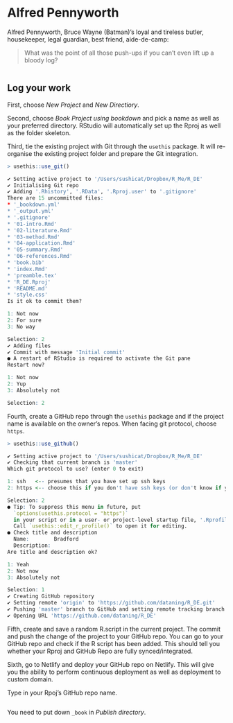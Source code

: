 #  Alfred Pennyworth

Alfred Pennyworth, Bruce Wayne (Batman)'s loyal and tireless butler, housekeeper, legal guardian, best friend, aide-de-camp:

> What was the point of all those push-ups if you can’t even lift up a bloody log?

<div><center>
<img src="https://i.pinimg.com/originals/eb/dd/2c/ebdd2cf2cbdaa22a113d4998fb6230f4.gif" alt="">
</center></div>  

## Log your work

First, choose _New Project_ and _New Directiory_. 

Second, choose _Book Project using bookdown_ and pick a name as well as your preferred directory. RStudio will automatically set up the Rproj as well as the folder skeleton. 

Third, tie the existing project with Git through the `usethis` package. It will re-organise the existing project folder and prepare the Git integration. 
```r
> usethis::use_git()

✔ Setting active project to '/Users/sushicat/Dropbox/R_Me/R_DE'
✔ Initialising Git repo
✔ Adding '.Rhistory', '.RData', '.Rproj.user' to '.gitignore'
There are 15 uncommitted files:
* '_bookdown.yml'
* '_output.yml'
* '.gitignore'
* '01-intro.Rmd'
* '02-literature.Rmd'
* '03-method.Rmd'
* '04-application.Rmd'
* '05-summary.Rmd'
* '06-references.Rmd'
* 'book.bib'
* 'index.Rmd'
* 'preamble.tex'
* 'R_DE.Rproj'
* 'README.md'
* 'style.css'
Is it ok to commit them?

1: Not now
2: For sure
3: No way

Selection: 2
✔ Adding files
✔ Commit with message 'Initial commit'
● A restart of RStudio is required to activate the Git pane
Restart now?

1: Not now
2: Yup
3: Absolutely not

Selection: 2
```

Fourth, create a GitHub repo through the `usethis` package and if the project name is available on the owner's repos. When facing git protocol, choose `https`. 
```r
> usethis::use_github()

✔ Setting active project to '/Users/sushicat/Dropbox/R_Me/R_DE'
✔ Checking that current branch is 'master'
Which git protocol to use? (enter 0 to exit) 

1: ssh   <-- presumes that you have set up ssh keys
2: https <-- choose this if you don't have ssh keys (or don't know if you do)

Selection: 2
● Tip: To suppress this menu in future, put
  `options(usethis.protocol = "https")`
  in your script or in a user- or project-level startup file, '.Rprofile'.
  Call `usethis::edit_r_profile()` to open it for editing.
● Check title and description
  Name:        Bradford
  Description: 
Are title and description ok?

1: Yeah
2: Not now
3: Absolutely not

Selection: 1
✔ Creating GitHub repository
✔ Setting remote 'origin' to 'https://github.com/dataning/R_DE.git'
✔ Pushing 'master' branch to GitHub and setting remote tracking branch
✔ Opening URL 'https://github.com/dataning/R_DE'
```

Fifth, create and save a random R.script in the current project. The commit and push the change of the project to your GitHub repo. You can go to your GitHub repo and check if the R script has been added. This should tell you whether your Rproj and GitHub Repo are fully synced/integrated. 

Sixth, go to Netlify and deploy your GitHub repo on Netlify. This will give you the ability to perform continuous deployment as well as deployment to custom domain.  

Type in your Rpoj's GitHub repo name.

<div><center>
<img src="https://www.dropbox.com/s/utlllr7julm7w74/Screenshot%202019-11-27%2013.00.55.png?raw=1" alt="">
</center></div>  

You need to put down `_book` in _Publish directory_.

<div><center>
<img src="https://www.dropbox.com/s/y7cmgjintbbqiao/Screenshot%202019-11-27%2013.08.36.png?raw=1" alt="">
</center></div> 

